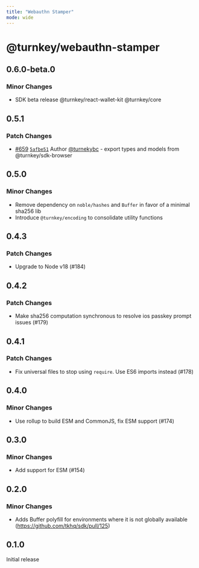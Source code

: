 ```yaml
---
title: "Webauthn Stamper"
mode: wide
---
```


# @turnkey/webauthn-stamper

## 0.6.0-beta.0

### Minor Changes

- SDK beta release @turnkey/react-wallet-kit @turnkey/core

## 0.5.1

### Patch Changes

- [#659](https://github.com/tkhq/sdk/pull/659) [`5afbe51`](https://github.com/tkhq/sdk/commit/5afbe51949bdd1997fad083a4c1e4272ff7409dc) Author [@turnekybc](https://github.com/turnekybc) - export types and models from @turnkey/sdk-browser

## 0.5.0

### Minor Changes

- Remove dependency on `noble/hashes` and `Buffer` in favor of a minimal sha256 lib
- Introduce `@turnkey/encoding` to consolidate utility functions

## 0.4.3

### Patch Changes

- Upgrade to Node v18 (#184)

## 0.4.2

### Patch Changes

- Make sha256 computation synchronous to resolve ios passkey prompt issues (#179)

## 0.4.1

### Patch Changes

- Fix universal files to stop using `require`. Use ES6 imports instead (#178)

## 0.4.0

### Minor Changes

- Use rollup to build ESM and CommonJS, fix ESM support (#174)

## 0.3.0

### Minor Changes

- Add support for ESM (#154)

## 0.2.0

### Minor Changes

- Adds Buffer polyfill for environments where it is not globally available (https://github.com/tkhq/sdk/pull/125)

## 0.1.0

Initial release
